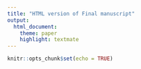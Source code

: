 ```yaml
---
title: "HTML version of Final manuscript"
output: 
  html_document: 
    theme: paper
    highlight: textmate
---
```


```r
knitr::opts_chunk$set(echo = TRUE)
```


